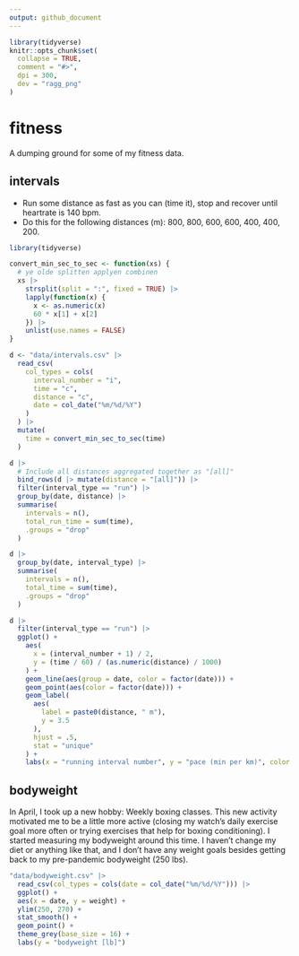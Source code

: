 ```yaml
---
output: github_document
---
```


<!-- README.md is generated from README.Rmd. Please edit that file -->

```r
library(tidyverse)
knitr::opts_chunk$set(
  collapse = TRUE,
  comment = "#>",
  dpi = 300, 
  dev = "ragg_png"
)
```

# fitness

<!-- badges: start -->
<!-- badges: end -->

A dumping ground for some of my fitness data.

## intervals

  - Run some distance as fast as you can (time it), stop and recover until
    heartrate is 140 bpm.
  - Do this for the following distances (m): 800, 800, 600, 600, 400, 400, 200.

```r
library(tidyverse)

convert_min_sec_to_sec <- function(xs) {
  # ye olde splitten applyen combinen
  xs |> 
    strsplit(split = ":", fixed = TRUE) |> 
    lapply(function(x) {
      x <- as.numeric(x)
      60 * x[1] + x[2]
    }) |> 
    unlist(use.names = FALSE)
}

d <- "data/intervals.csv" |> 
  read_csv(
    col_types = cols(
      interval_number = "i",
      time = "c",
      distance = "c",
      date = col_date("%m/%d/%Y")
    )
  ) |> 
  mutate(
    time = convert_min_sec_to_sec(time)
  )

d |> 
  # Include all distances aggregated together as "[all]"
  bind_rows(d |> mutate(distance = "[all]")) |> 
  filter(interval_type == "run") |> 
  group_by(date, distance) |> 
  summarise(
    intervals = n(),
    total_run_time = sum(time),
    .groups = "drop"
  )

d |> 
  group_by(date, interval_type) |> 
  summarise(
    intervals = n(),
    total_time = sum(time),
    .groups = "drop"
  )

d |> 
  filter(interval_type == "run") |> 
  ggplot() + 
    aes(
      x = (interval_number + 1) / 2, 
      y = (time / 60) / (as.numeric(distance) / 1000)
    ) +
    geom_line(aes(group = date, color = factor(date))) +
    geom_point(aes(color = factor(date))) +
    geom_label(
      aes(
        label = paste0(distance, " m"), 
        y = 3.5
      ), 
      hjust = .5,
      stat = "unique"
    ) +
    labs(x = "running interval number", y = "pace (min per km)", color = "date")
```

## bodyweight

In April, I took up a new hobby: Weekly boxing classes. This new activity
motivated me to be a little more active (closing my watch's daily exercise goal
more often or trying exercises that help for boxing conditioning). I started
measuring my bodyweight around this time. I haven't change my diet or anything
like that, and I don't have any weight goals besides getting back to my
pre-pandemic bodyweight (250 lbs).

```r
"data/bodyweight.csv" |> 
  read_csv(col_types = cols(date = col_date("%m/%d/%Y"))) |> 
  ggplot() + 
  aes(x = date, y = weight) + 
  ylim(250, 270) + 
  stat_smooth() +
  geom_point() +
  theme_grey(base_size = 16) +
  labs(y = "bodyweight [lb]")
```

